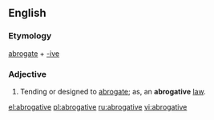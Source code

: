 ==English==
===Etymology===
[[abrogate]] + [[-ive]]

===Adjective===
{{en-noun}}

# Tending or designed to [[abrogate]]; as, an '''abrogative''' [[law]].

[[el:abrogative]]
[[pl:abrogative]]
[[ru:abrogative]]
[[vi:abrogative]]